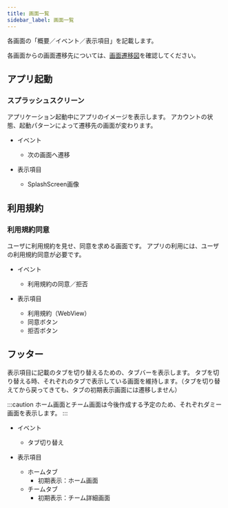 ```yaml
---
title: 画面一覧
sidebar_label: 画面一覧
---
```


各画面の「概要／イベント／表示項目」を記載します。

各画面からの画面遷移先については、[画面遷移図](../screen-transitions/overview.mdx)を確認してください。

## アプリ起動

### スプラッシュスクリーン

アプリケーション起動中にアプリのイメージを表示します。
アカウントの状態、起動パターンによって遷移先の画面が変わります。

- イベント
   - 次の画面へ遷移

- 表示項目
   - SplashScreen画像

## 利用規約

### 利用規約同意

ユーザに利用規約を見せ、同意を求める画面です。
アプリの利用には、ユーザの利用規約同意が必要です。

- イベント
  - 利用規約の同意／拒否

- 表示項目
  - 利用規約（WebView）
  - 同意ボタン
  - 拒否ボタン

## フッター

表示項目に記載のタブを切り替えるための、タブバーを表示します。
タブを切り替える時、それぞれのタブで表示している画面を維持します。（タブを切り替えてから戻ってきても、タブの初期表示画面には遷移しません）

<!-- TODO: ホーム画面とチーム画面の作成ができたタイミングで削除する -->
:::caution
ホーム画面とチーム画面は今後作成する予定のため、それぞれダミー画面を表示します。
:::

- イベント
  - タブ切り替え

- 表示項目
  - ホームタブ
    - 初期表示：ホーム画面
  - チームタブ
    - 初期表示：チーム詳細画面
